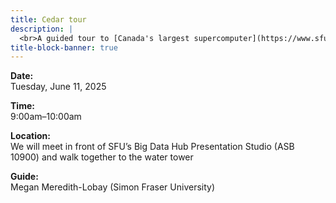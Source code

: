 ```yaml
---
title: Cedar tour
description: |
  <br>A guided tour to [Canada's largest supercomputer](https://www.sfu.ca/research/institutes-centres-facilities/other-facilities/supercomputer-cedar.html). You will see the racks of interconnected computers, learn about our various hardware, as well as the cooling and powering systems.
title-block-banner: true
---
```


:::{.topdef}

**Date:** \
Tuesday, June 11, 2025

**Time:** \
9:00am–10:00am

**Location:** \
We will meet in front of SFU's Big Data Hub Presentation Studio (ASB 10900) and walk together to the water tower

**Guide:** \
Megan Meredith-Lobay (Simon Fraser University)

:::
